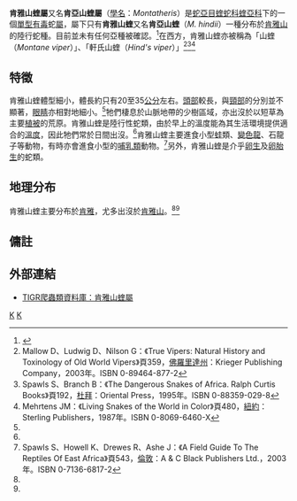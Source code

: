 {{Speciesbox
| taxon = Montatheris hindii
| parent_authority = Broadley，1996
| authority = Boulenger，1910
| synonyms = * ''Vipera'' - Boulenger，1910
* ''Hindius'' - Reuss，1939
* ''Bitis'' - Kramer，1961
* ''Atheris'' - Marx & Rabb，1965
* ''Montatheris'' - Broadley，1996<ref name="McD99">McDiarmid RW、Campbell JA、Touré T：《Snake Species of the World: A Taxonomic and Geographic Reference, vol. 1》頁511，Herpetologists' League，1999年。ISBN 1-893777-00-6</ref>
----
* ''Vipera hindii'' - Boulenger，1910
* ''Vipera hindei'' - Schwarz，1936
* ''Bitis hindii'' - Kramer，1961
* ''Atheris hindii'' - Marx & Rabb，1965
* ''Montatheris hindii'' - Broadley，1996<ref name="McD99"/>
}}

'''肯雅山蝰屬'''又名'''肯亞山蝰屬'''（[[學名|學名]]：''Montatheris''）是[[蛇亞目|蛇亞目]][[蝰蛇科|蝰蛇科]][[蝰亞科|蝰亞科]]下的一個[[單型|單型]][[毒蛇|有毒]]蛇[[屬|屬]]，屬下只有'''肯雅山蝰'''又名'''肯亞山蝰'''（''M. hindii''）一種分布於[[肯雅山|肯雅山]]的陸行蛇種。目前並未有任何亞種被確認。<ref name="ITIS">{{ITIS|ID=634426|taxon=''Montatheris hindii''|year=2006|date=31 July}}</ref>在西方，肯雅山蝰亦被稱為「山蝰（''Montane viper''）」、「軒氏山蝰（''Hind's viper''）」<ref name="Mal03">Mallow D、Ludwig D、Nilson G：《True Vipers: Natural History and Toxinology of Old World Vipers》頁359，[[佛羅里達州|佛羅里達州]]：Krieger Publishing Company，2003年。ISBN 0-89464-877-2</ref><ref name="SB95">Spawls S、Branch B：《The Dangerous Snakes of Africa. Ralph Curtis Books》頁192，[[杜拜|杜拜]]：Oriental Press，1995年。ISBN 0-88359-029-8</ref><ref name="Meh87">Mehrtens JM：《Living Snakes of the World in Color》頁480，[[紐約|紐約]]：Sterling Publishers，1987年。ISBN 0-8069-6460-X</ref>

==特徵==
肯雅山蝰體型細小，體長約只有20至35[[公分|公分]]左右。[[頭部|頭部]]較長，與[[頸部|頸部]]的分別並不顯著，[[眼睛|眼睛]]亦相對地細小。<ref name="Mal03"/>牠們棲息於山脈地帶的少樹區域，亦出沒於以短草為主要[[植被|植被]]的荒原。肯雅山蝰是陸行性蛇類，由於早上的溫度能為其生活環境提供適合的[[溫度|溫度]]，因此牠們常於日間出沒。<ref name="SB95"/>肯雅山蝰主要進食小型[[蛙|蛙]]類、[[變色龍|變色龍]]、石龍子等動物，有時亦會進食小型的[[哺乳類|哺乳類]]動物。<ref name="Spa04">Spawls S、Howell K、Drewes R、Ashe J：《A Field Guide To The Reptiles Of East Africa》頁543，[[倫敦|倫敦]]：A & C Black Publishers Ltd.，2003年。ISBN 0-7136-6817-2</ref>另外，肯雅山蝰是介乎[[卵生|卵生]]及[[卵胎生|卵胎生]]的蛇類。

==地理分布==
肯雅山蝰主要分布於[[肯雅|肯雅]]，尤多出沒於[[肯雅山|肯雅山]]。<ref name="McD99"/><ref name="SB95"/>

==傭註==
{{reflist}}

==外部連結==
*{{en}}[http://reptile-database.reptarium.cz/species.php?genus=Montatheris&species=hindii TIGR爬蟲類資料庫：肯雅山蝰屬]
{{Taxonbar}}
[[Category:蝰科|K]]
[[Category:1910年描述的动物|K]]